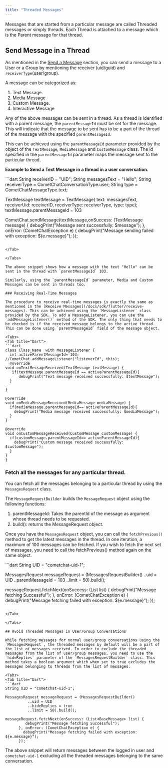 ```yaml
---
title: "Threaded Messages"
---
```




Messages that are started from a particular message are called Threaded messages or simply threads. Each Thread is attached to a message which is the Parent message for that thread.

## Send Message in a Thread

As mentioned in the [Send a Message](/docs/sdk/flutter/send-message) section, you can send a message to a User or a Group by mentioning the receiver (uid/guid) and `receiverType`(user/group).

A message can be categorized as:

1. Text Message
2. Media Message
3. Custom Message.
4. Interactive Message

Any of the above messages can be sent in a thread. As a thread is identified with a parent message, the `parentMessageId` must be set for the message. This will indicate that the message to be sent has to be a part of the thread of the message with the specified `parentMessageId`.

This can be achieved using the `parentMessageId` parameter provided by the object of the `TextMessage`, `MediaMessage` and `CustomMessage` class. The id specified in the `parentMessageId` parameter maps the message sent to the particular thread.

**Example to Send a Text Message in a thread in a user conversation.**

<Tabs>
<Tab title="Dart">
```dart
String receiverID = "UID";
String messagesText = "Hello";
String receiverType = CometChatConversationType.user;
String type = CometChatMessageType.text; 

TextMessage textMessage = TextMessage(
                        text: messagesText,
                        receiverUid: receiverID,
                        receiverType: receiverType,
                        type: type);
textMessage.parentMessageId = 103

CometChat.sendMessage(textMessage,onSuccess: (TextMessage message) {
debugPrint("Message sent successfully:  $message");
}, onError: (CometChatException e) {
debugPrint("Message sending failed with exception:  ${e.message}");
});
```

</Tab>

</Tabs>

The above snippet shows how a message with the text "Hello" can be sent in the thread with `parentMessageId` 103.

Similarly, using the `parentMessageId` parameter, Media and Custom Messages can be sent in threads too.

### Receiving Real-Time Messages

The procedure to receive real-time messages is exactly the same as mentioned in the [Receive Messages](/docs/sdk/flutter/receive-messages). This can be achieved using the `MessageListener` class provided by the SDK. To add a MessageListener, you can use the `addMessageListener()` method of the SDK. The only thing that needs to be checked is if the received message belongs to the active thread. This can be done using `parentMessageId` field of the message object.

<Tabs>
<Tab title="Dart">
```dart
class Class_Name  with MessageListener {
  int activeParentMessageId= 103;
//CometChat.addMessageListener("listenerId", this);
  @override
void onTextMessageReceived(TextMessage textMessage) {
   if(textMessage.parentMessageId == activeParentMessageId){
      debugPrint("Text message received successfully: $textMessage");
  }
 
}

@override
void onMediaMessageReceived(MediaMessage mediaMessage) {
  if(mediaMessage.parentMessageId== activeParentMessageId){
  	debugPrint("Media message received successfully: $mediaMessage");  
  } 	 
}

@override
void onCustomMessageReceived(CustomMessage customMessage) {
  if(customMessage.parentMessageId== activeParentMessageId){
    debugPrint("Custom message received successfully: $customMessage"); 
  }    
}  
} 
```

</Tab>

</Tabs>

### Fetch all the messages for any particular thread.

You can fetch all the messages belonging to a particular thread by using the `MessagesRequest` class.

The `MessageRequestBuilder` builds the `MessageRequest` object using the following functions:

1. parentMessageId: Takes the parentId of the message as argument whose thread needs to be requested.
2. build(): returns the MessageRequest object.

Once you have the `MessagesRequest` object, you can call the `fetchPrevious()` method to get the latest messages in the thread. In one iteration, a maximum of 100 messages can be fetched. If you wish to fetch the next set of messages, you need to call the fetchPrevious() method again on the same object.

<Tabs>
<Tab title="Dart">
```dart
String UID = "cometchat-uid-1";

MessagesRequest messageRequest = (MessagesRequestBuilder()
          ..uid = UID
          ..parentMessageId = 103
          ..limit = 50).build();

messageRequest.fetchNext(onSuccess: (List<BaseMessage> list) {
         debugPrint("Message fetching Successful");
      }, onError: (CometChatException e) {
        debugPrint("Message fetching failed with exception: ${e.message}");
      });
```

</Tab>

</Tabs>

## Avoid Threaded Messages in User/Group Conversations

While fetching messages for normal user/group conversations using the `MessagesRequest`, the threaded messages by default will be a part of the list of messages received. In order to exclude the threaded messages from the list of user/group messages, you need to use the `hideReplies` parameter of the `MessagesRequestBuilder` class. This method takes a boolean argument which when set to true excludes the messages belonging to threads from the list of messages.

<Tabs>
<Tab title="Dart">
```dart
String UID = "cometchat-uid-1";

MessagesRequest messageRequest = (MessagesRequestBuilder()
          ..uid = UID
          ..hideReplies = true
          ..limit = 50).build();

messageRequest.fetchNext(onSuccess: (List<BaseMessage> list) {
         debugPrint("Message fetching Successful");
      }, onError: (CometChatException e) {
        debugPrint("Message fetching failed with exception: ${e.message}");
      });
```

</Tab>

</Tabs>

The above snippet will return messages between the logged in user and `cometchat-uid-1` excluding all the threaded messages belonging to the same conversation.
